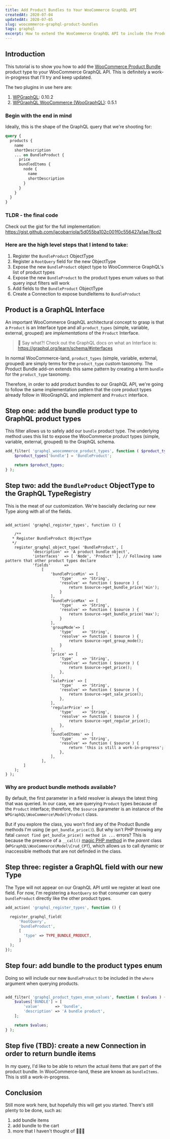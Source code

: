 ```yaml
---
title: Add Product Bundles to Your WooCommerce GraphQL API
createdAt: 2020-07-04
updatedAt: 2020-07-05
slug: woocommerce-graphql-product-bundles
tags: graphql
excerpt: How to extend the WooCommerce GraphQL API to include the Product Bundles add-on via WPGraphQL WPGraphQL WooCommerce (WooGraphQL)
---
```


## Introduction

This tutorial is to show you how to add the [WooCommerce Product Bundle](https://woocommerce.com/products/product-bundles/ 'WooCommerce Product Bundle add on documentation') product type to your WooCommerce GraphQL API. This is definitely a work-in-progress that I'll try and keep updated.

The two plugins in use here are:

1. [WPGraphQL](https://github.com/wp-graphql/wp-graphql 'WPGraphQL Github repository'): 0.10.2
2. [WPGraphQL WooCommerce (WooGraphQL)](https://github.com/wp-graphql/wp-graphql-woocommerce 'WPGraphQL WooCommerce Github repository'): 0.5.1

### Begin with the end in mind

Ideally, this is the shape of the GraphQL query that we're shooting for:

```graphql
query {
  products {
    name
    shortDescription
    ... on BundleProduct {
      price
      bundledItems {
        node {
          name
          shortDescription
        }
      }
    }
  }
}
```

### TLDR - the final code

Check out the gist for the full implementation: https://gist.github.com/jacobarriola/5d055ba102c001f0c556427a1ae78cd2

### Here are the high level steps that I intend to take:

1. Register the `BundleProduct` ObjectType
2. Register a `RootQuery` field for the new ObjectType
3. Expose the new `BundleProduct` object type to WooCommerce GraphQL's list of product types
4. Expose the new `BundleProduct` to the product types enum values so that query input filters will work
5. Add fields to the `BundleProduct` ObjectType
6. Create a Connection to expose bundleItems to `BundleProduct`

## Product is a GraphQL Interface

An important WooCommerce GraphQL architectural concept to grasp is that a `Product` is an Interface type and all `product_types` (simple, variable, external, grouped) are _implementations_ of the `Product` Interface.

> 📕 Say what?! Check out the GraphQL docs on what an Interface is: https://graphql.org/learn/schema/#interfaces

In normal WooCommerce-land, `product_types` (simple, variable, external, grouped) are simply terms for the `product_type` custom taxonomy. The Product Bundle add-on extends this same pattern by creating a term `bundle` for the `product_type` taxonomy.

Therefore, in order to add product bundles to our GraphQL API, we're going to follow the same implementation pattern that the core product types already follow in WooGraphQL and implement and `Product` interface.

## Step one: add the bundle product type to GraphQL product types

This filter allows us to safely add our `bundle` product type. The underlying method uses this list to expose the WooCommerce product types (simple, variable, external, grouped) to the GraphQL schema.

```php
add_filter( 'graphql_woocommerce_product_types', function ( $product_types ) {
	$product_types['bundle'] = 'BundleProduct';

	return $product_types;
} );
```

## Step two: add the `BundleProduct` ObjectType to the GraphQL TypeRegistry

This is the meat of our customization. We're bascially declaring our new Type along with all of the fields.

```php{numberLines: true}

add_action( 'graphql_register_types', function () {

	/**
   * Register BundleProduct ObjectType
   */
	register_graphql_object_type( 'BundleProduct', [
			'description' => 'A product bundle object',
			'interfaces'  => [ 'Node', 'Product' ], // Following same pattern that other product types declare
			'fields'      =>
				[
					'bundlePriceMin' => [
						'type'    => 'String',
						'resolve' => function ( $source ) {
							return $source->get_bundle_price('min');
						}
					],
					'bundlePriceMax' => [
						'type'    => 'String',
						'resolve' => function ( $source ) {
							return $source->get_bundle_price('max');
						}
					],
					'groupMode'=> [
						'type'    => 'String',
						'resolve' => function ( $source ) {
							return $source->get_group_mode();
						}
					],
					'price' => [
						'type'    => 'String',
						'resolve' => function ( $source ) {
							return $source->get_price();
						},
					],
					'salePrice' => [
						'type'    => 'String',
						'resolve' => function ( $source ) {
							return $source->get_sale_price();
						},
					],
					'regularPrice' => [
						'type'    => 'String',
						'resolve' => function ( $source ) {
							return $source->get_regular_price();
						},
					],
					'bundledItems' => [
						'type'    => 'String',
						'resolve' => function ( $source ) {
							return 'this is still a work-in-progress';
						},
					],
				],
		]
	);
} );
```

### Why are product bundle methods available?

By default, the first parameter in a field resolver is always the latest thing that was queried. In our case, we are querying `Product` types because of the `Product` interface; therefore, the `$source` parameter is an instance of the `WPGraphQL\WooCommerce\Model\Product` class.

But if you explore the class, you won't find any of the Product Bundle methods I'm using (ie `get_bundle_price()`). But why isn't PHP throwing any fatal `cannot find get_bundle_price() method in ...` errors? This is because the presence of a `__call()` [magic PHP method](https://www.php.net/manual/en/language.oop5.magic.php 'Documentation on magic methods') in the _parent_ class (`WPGraphQL\WooCommerce\Model\Crud_CPT`), which allows us to call dynamic or inaccessible methods that are not definded in the class.

## Step three: register a GraphQL field with our new Type

The Type will not appear on our GraphQL API until we register at least one field. For now, I'm registering a `RootQuery` so that consumer can query `bundleProduct` directly like the other product types.

```php
add_action( 'graphql_register_types', function () {

  register_graphql_field(
      'RootQuery',
      'bundleProduct',
      [
        'type' => TYPE_BUNDLE_PRODUCT,
      ]
  );
});

```

## Step four: add bundle to the product types enum

Doing so will include our new `BundleProduct` to be included in the `where` argument when querying products.

```php

add_filter( 'graphql_product_types_enum_values', function ( $values ) {
	$values['BUNDLE'] = [
		'value'       => 'bundle',
		'description' => 'A bundle product',
	];

	return $values;
} );

```

## Step five (TBD): create a new Connection in order to return bundle items

In my query, I'd like to be able to return the actual items that are part of the product bundle. In WooCommerce-land, these are known as `bundleItems`. This is still a work-in-progress.

## Conclusion

Still more work here, but hopefully this will get you started. There's still plenty to be done, such as:

1. add bundle items
2. add bundle to the cart
3. more that I haven't thought of 🤷🏽‍♂️
